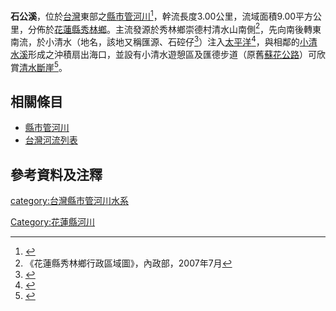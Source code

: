 {{河流|石公溪||3.00|－|－|9.00|清水山|[[太平洋|太平洋]]|[[台灣|台灣]]|}}
 
'''石公溪'''，位於[[台灣|台灣]]東部之[[縣市管河川|縣市管河川]]<ref>{{Cite web |url=https://glrs.hl.gov.tw/glrsout/LawContent.aspx?id=GL000658 |title=花蓮縣石公溪水區及水體分類標準 花蓮縣政府 |access-date=2021-07-05 |archive-date=2021-07-12 |archive-url=https://web.archive.org/web/20210712070554/https://glrs.hl.gov.tw/glrsout/LawContent.aspx?id=GL000658 |dead-url=no }}</ref>，幹流長度3.00公里，流域面積9.00平方公里，分佈於[[花蓮縣|花蓮縣]][[秀林鄉|秀林鄉]]。主流發源於秀林鄉崇德村清水山南側<ref>《花蓮縣秀林鄉行政區域圖》，內政部，2007年7月</ref>，先向南後轉東南流，於小清水（地名，該地又稱匯源、石硿仔<ref>{{Cite book|title=蘇花道今昔|author=李瑞宗|publisher=內政部營建署太魯閣國家公園管理處|year=2003|isbn=9570141069|location=花蓮|pages=}}</ref>）注入[[太平洋|太平洋]]<ref>{{Cite web |url=https://ws.moi.gov.tw/001/Upload/OldFile_TAROKO/Content/images/static/map-download-list/map-download-list-01.JPG |title=太魯閣旅遊全圖 太魯閣國家公園 |access-date=2021-08-30 |archive-date=2021-08-30 |archive-url=https://web.archive.org/web/20210830075659/https://ws.moi.gov.tw/001/Upload/OldFile_TAROKO/Content/images/static/map-download-list/map-download-list-01.JPG |dead-url=no }}</ref>，與相鄰的[[大富溪|小清水溪]]形成之沖積扇出海口，並設有小清水遊憩區及匯德步道（原舊[[蘇花公路|蘇花公路]]）可欣賞[[清水斷崖|清水斷崖]]<ref>{{Cite web |url=https://www.taroko.gov.tw/zh-tw/Tourism/TrailDetail?id=31 |title=匯德步道 太魯閣國家公園 |access-date=2021-07-05 |archive-date=2021-07-09 |archive-url=https://web.archive.org/web/20210709182746/https://www.taroko.gov.tw/zh-tw/Tourism/TrailDetail?id=31 |dead-url=yes }}</ref>。



==相關條目==
*[[縣市管河川|縣市管河川]]
*[[台灣河流列表|台灣河流列表]]

==參考資料及注釋==
<div class="references-small">
<references />
</div>

{{台灣河流}}

[[category:台灣縣市管河川水系|category:台灣縣市管河川水系]]
[[Category:花蓮縣河川|Category:花蓮縣河川]]